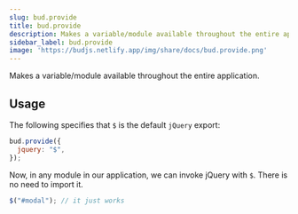 ```yaml
---
slug: bud.provide
title: bud.provide
description: Makes a variable/module available throughout the entire application.
sidebar_label: bud.provide
image: 'https://budjs.netlify.app/img/share/docs/bud.provide.png'
---
```


Makes a variable/module available throughout the entire application.

## Usage

The following specifies that `$` is the default `jQuery` export:

```js
bud.provide({
  jquery: "$",
});
```

Now, in any module in our application, we can invoke jQuery with `$`. There is no need to import it.

```js
$("#modal"); // it just works
```
